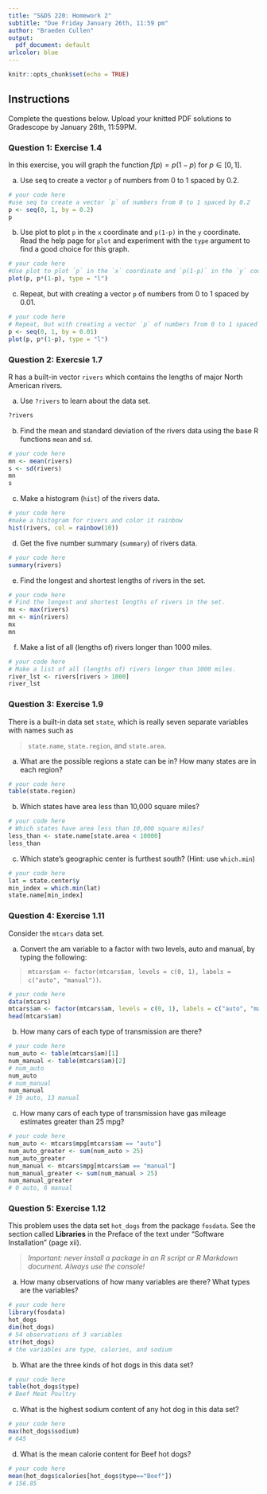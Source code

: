 ```yaml
---
title: "S&DS 220: Homework 2"
subtitle: "Due Friday January 26th, 11:59 pm"
author: "Braeden Cullen"
output:
  pdf_document: default
urlcolor: blue
---
```


```r
knitr::opts_chunk$set(echo = TRUE)
```

## Instructions

Complete the questions below.  Upload your knitted PDF solutions to Gradescope by January 26th, 11:59PM.

### Question 1: Exercise 1.4

In this exercise, you will graph the function $f(p) = p(1-p)$ for $p \in [0, 1]$.

(a) Use seq to create a vector `p` of numbers from 0 to 1 spaced by 0.2.

```r
# your code here
#use seq to create a vector `p` of numbers from 0 to 1 spaced by 0.2
p <- seq(0, 1, by = 0.2)
p
```

(b) Use plot to plot `p` in the `x` coordinate and `p(1-p)` in the `y` coordinate. Read the help page for `plot` and experiment with the `type` argument to find a good choice for this graph.

```r
# your code here
#Use plot to plot `p` in the `x` coordinate and `p(1-p)` in the `y` coordinate. Read the help page for `plot` and experiment with the `type` argument to find a good choice for this graph.
plot(p, p*(1-p), type = "l")
```

(c) Repeat, but with creating a vector `p` of numbers from 0 to 1 spaced by 0.01.

```r
# your code here
# Repeat, but with creating a vector `p` of numbers from 0 to 1 spaced by 0.01.
p <- seq(0, 1, by = 0.01)
plot(p, p*(1-p), type = "l")

```

\newpage

### Question 2: Exercsie 1.7

R has a built-in vector `rivers` which contains the lengths of major North American rivers.

(a) Use `?rivers` to learn about the data set.

```r
?rivers
```

(b) Find the mean and standard deviation of the rivers data using the base R functions `mean` and `sd`.

```r
# your code here
mn <- mean(rivers)
s <- sd(rivers)
mn 
s
```

(c) Make a histogram (`hist`) of the rivers data.

```r
# your code here
#make a histogram for rivers and color it rainbow
hist(rivers, col = rainbow(10))
```

(d) Get the five number summary (`summary`) of rivers data.

```r
# your code here
summary(rivers)
```

(e) Find the longest and shortest lengths of rivers in the set.

```r
# your code here
# Find the longest and shortest lengths of rivers in the set.
mx <- max(rivers)
mn <- min(rivers)
mx 
mn 
```

(f) Make a list of all (lengths of) rivers longer than 1000 miles.

```r
# your code here
# Make a list of all (lengths of) rivers longer than 1000 miles.
river_lst <- rivers[rivers > 1000]
river_lst
```

\newpage

### Question 3: Exercise 1.9

There is a built-in data set `state`, which is really seven separate variables with names such as

> `state.name`, `state.region`, and `state.area`.

(a) What are the possible regions a state can be in? How many states are in each region?

```r
# your code here
table(state.region)
```

(b) Which states have area less than 10,000 square miles?

```r
# your code here
# Which states have area less than 10,000 square miles?
less_than <- state.name[state.area < 10000]
less_than
```

(c) Which state’s geographic center is furthest south? (Hint: use `which.min`)

```r
# your code here
lat = state.center$y
min_index = which.min(lat)
state.name[min_index]
```

\newpage

### Question 4: Exercise 1.11

Consider the `mtcars` data set.

(a) Convert the am variable to a factor with two levels, auto and manual, by typing the following:

> `mtcars$am <- factor(mtcars$am, levels = c(0, 1), labels = c("auto", "manual"))`.

```r
# your code here
data(mtcars)
mtcars$am <- factor(mtcars$am, levels = c(0, 1), labels = c("auto", "manual"))
head(mtcars$am)

```

(b) How many cars of each type of transmission are there?

```r
# your code here
num_auto <- table(mtcars$am)[1]
num_manual <- table(mtcars$am)[2]
# num_auto
num_auto
# num_manual
num_manual
# 19 auto, 13 manual
```

(c) How many cars of each type of transmission have gas mileage estimates greater than 25 mpg?

```r
# your code here
num_auto <- mtcars$mpg[mtcars$am == "auto"]
num_auto_greater <- sum(num_auto > 25)
num_auto_greater
num_manual <- mtcars$mpg[mtcars$am == "manual"]
num_manual_greater <- sum(num_manual > 25)
num_manual_greater
# 0 auto, 6 manual
```

\newpage

### Question 5: Exercise 1.12

This problem uses the data set `hot_dogs` from the package `fosdata`.  See the section called **Libraries** in the Preface of the text under "Software Installation" (page xii).

> *Important: never install a package in an R script or R Markdown document.  Always use the console!*

(a) How many observations of how many variables are there? What types are the variables?

```r
# your code here
library(fosdata)
hot_dogs
dim(hot_dogs) 
# 54 observations of 3 variables
str(hot_dogs)
# the variables are type, calories, and sodium
```

(b) What are the three kinds of hot dogs in this data set?

```r
# your code here
table(hot_dogs$type)
# Beef Meat Poultry
```

(c) What is the highest sodium content of any hot dog in this data set?

```r
# your code here
max(hot_dogs$sodium)
# 645 
```

(d) What is the mean calorie content for Beef hot dogs?

```r
# your code here
mean(hot_dogs$calories[hot_dogs$type=="Beef"])
# 156.85
```



